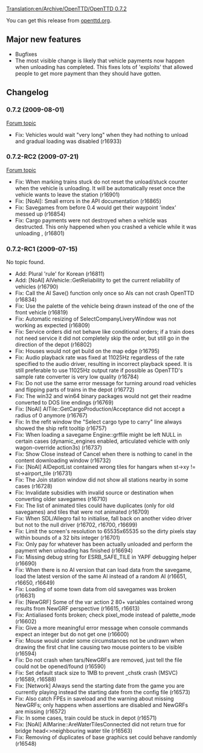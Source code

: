 [[Translation:en/Archive/OpenTTD/OpenTTD 0.7.2]]
{{en/Archive/OpenTTD/NaviPrevNext|prev=en/Archive/OpenTTD/OpenTTD 0.7.1|next=en/Archive/Lists/Roadmap 1.0|date=2009-08-01}}

You can get this release from [http://www.openttd.org/download-stable/0.7.2 openttd.org].

==Major new features==

* Bugfixes
* The most visible change is likely that vehicle payments now happen when unloading has completed. This fixes lots of 'exploits' that allowed people to get more payment than they should have gotten.

==Changelog==

===0.7.2 (2009-08-01)===

[http://www.tt-forums.net/viewtopic.php?f=29&t=44570 Forum topic]

* Fix: Vehicles would wait "very long" when they had nothing to unload and gradual loading was disabled {{en/Flyspray|3054}} (r16933)

===0.7.2-RC2 (2009-07-21)===

[http://www.tt-forums.net/viewtopic.php?f=29&t=44448 Forum topic]

* Fix: When marking trains stuck do not reset the unload/stuck counter when the vehicle is unloading. It will be automatically reset once the vehicle wants to leave the station {{en/Flyspray|3038}} (r16901)
* Fix: [NoAI]: Small errors in the API documentation {{en/Flyspray|3037}} (r16865)
* Fix: Savegames from before 0.4 would get their waypoint 'index' messed up (r16854)
* Fix: Cargo payments were not destroyed when a vehicle was destructed. This only happened when you crashed a vehicle while it was unloading {{en/Flyspray|3032}}, {{en/Flyspray|3046}} (r16801)

===0.7.2-RC1 (2009-07-15)===

No topic found.

* Add: Plural 'rule' for Korean (r16811)
* Add: [NoAI] AIVehicle::GetReliability to get the current reliability of vehicles (r16790)
* Fix: Call the AI Save() function only once so AIs can not crash OpenTTD {{en/Flyspray|3034}} (r16834)
* Fix: Use the palette of the vehicle being drawn instead of the one of the front vehicle (r16819)
* Fix: Automatic resizing of SelectCompanyLiveryWindow was not working as expected {{en/Flyspray|3021}} (r16809)
* Fix: Service orders did not behave like conditional orders; if a train does not need service it did not completely skip the order, but still go in the direction of the depot {{en/Flyspray|3031}} (r16802)
* Fix: Houses would not get build on the map edge {{en/Flyspray|3025}} (r16795)
* Fix: Audio playback rate was fixed at 11025Hz regardless of the rate specified to the audio driver, resulting in incorrect playback speed. It is still preferable to use 11025Hz output rate if possible as OpenTTD's sample rate converter is very low quality (r16784)
* Fix: Do not use the same error message for turning around road vehicles and flipping parts of trains in the depot {{en/Flyspray|3019}} (r16772)
* Fix: The win32 and win64 binary packages would not get their readme converted to DOS line endings (r16769)
* Fix: [NoAI] AITile::GetCargoProduction/Acceptance did not accept a radius of 0 anymore (r16767)
* Fix: In the refit window the "Select cargo type to carry" line always showed the ship refit tooltip {{en/Flyspray|3018}} (r16757)
* Fix: When loading a savegame Engine::grffile might be left NULL in certain cases (dynamic_engines enabled, articulated vehicle with only wagon-override action3s) (r16737)
* Fix: Show Close instead of Cancel when there is nothing to canel in the content downloading window {{en/Flyspray|2991}} (r16732)
* Fix: [NoAI] AIDepotList contained wrong tiles for hangars when st->xy != st->airport_tile (r16731)
* Fix: The Join station window did not show all stations nearby in some cases (r16728)
* Fix: Invalidate subsidies with invalid source or destination when converting older savegames (r16710)
* Fix: The list of animated tiles could have duplicates (only for old savegames) and tiles that were not animated {{en/Flyspray|2994}} (r16709)
* Fix: When SDL/Allegro fail to initialise, fall back on another video driver but not to the null driver (r16702, r16700, r16699)
* Fix: Limit the screen's resolution to 65535x65535 so the dirty pixels stay within bounds of a 32 bits integer {{en/Flyspray|3001}} (r16701)
* Fix: Only pay for whatever has been actually unloaded and perform the payment when unloading has finished {{en/Flyspray|2995}} (r16694)
* Fix: Missing debug string for ESRB_SAFE_TILE in YAPF debugging helper {{en/Flyspray|3002}} (r16690)
* Fix: When there is no AI version that can load data from the savegame, load the latest version of the same AI instead of a random AI (r16651, r16650, r16649)
* Fix: Loading of some town data from old savegames was broken (r16631)
* Fix: [NewGRF] Some of the var action 2 80+ variables contained wrong results from NewGRF perspective (r16615, r16613)
* Fix: Antialiased fonts broken; check pixel_mode instead of palette_mode (r16602)
* Fix: Give a more meaningful error message when console commands expect an integer but do not get one (r16600)
* Fix: Mouse would under some circumstances not be undrawn when drawing the first chat line causing two mouse pointers to be visible {{en/Flyspray|2969}} (r16594)
* Fix: Do not crash when tars/NewGRFs are removed, just tell the file could not be opened/found {{en/Flyspray|2967}} (r16590)
* Fix: Set default stack size to 1MB to prevent _chstk crash (MSVC) {{en/Flyspray|2978}} (r16589, r16588)
* Fix: [Network] Always send the starting date from the game you are currently playing instead the starting date from the config file (r16573)
* Fix: Also catch FPEs in saveload and the warning about missing NewGRFs; only happens when assertions are disabled and NewGRFs are missing (r16572)
* Fix: In some cases, train could be stuck in depot {{en/Flyspray|2974}} (r16571)
* Fix: [NoAI] AIMarine::AreWaterTilesConnected did not return true for bridge head<>neighbouring water tile (r16563)
* Fix: Removing of duplicates of base graphics set could behave randomly (r16548)